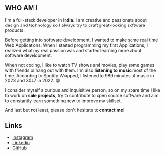 ## WHO AM I

I'm a full-stack developer in **India**. I am creative and passionate about design and technology so I always try to craft great-looking software products.

Before getting into software development, I wanted to make some real time Web Applications. When I started programming my first Applications, I realized what my real passion was and started learning more about software development.

When not coding, I like to watch TV shows and movies, play some games with friends or hang out with them. I'm also **listening to music** most of the time. According to Spotify Wrapped, I listened to 989 minutes of music in 2023 and 3047 in 2022. 😁

I consider myself a curious and inquisitive person, so on my spare time I like to work on **side projects**, try to contribute to open source software and aim to constantly learn something new to improve my skillset.

And last but not least, please don't hesitate to **contact me**!

## Links

- [Instagram](https://instagram.com/piyush.0191)
- [Linkedin](https://linkedin.com/in/piyushyadav0191)
- [GitHub](https://github.com/piyushyadav0191)
